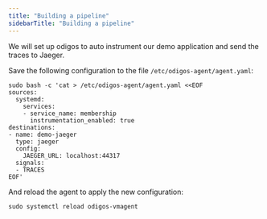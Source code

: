 ```yaml
---
title: "Building a pipeline"
sidebarTitle: "Building a pipeline"
---
```


We will set up odigos to auto instrument our demo application and send the traces to Jaeger.

Save the following configuration to the file `/etc/odigos-agent/agent.yaml`:

```shell
sudo bash -c 'cat > /etc/odigos-agent/agent.yaml <<EOF
sources:
  systemd:
    services:
    - service_name: membership
      instrumentation_enabled: true
destinations:
- name: demo-jaeger
  type: jaeger
  config:
    JAEGER_URL: localhost:44317
  signals:
  - TRACES
EOF'
```

And reload the agent to apply the new configuration:

```shell
sudo systemctl reload odigos-vmagent
```


